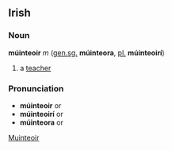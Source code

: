 ==Irish==
===Noun===
'''múinteoir''' ''m'' ([[genitive|gen.]][[singular|sg.]] '''múinteora''', [[plural|pl.]] '''múinteoirí''')

#a [[teacher]]

===Pronunciation===
*'''múinteoir''' {{IPA|[&#712;mu&#720;n&#690;t&#690;o&#720;r&#690;]}} or {{IPA|[mu&#720;n&#690;&#712;t&#690;o&#720;r&#690;]}}
*'''múinteoirí''' {{IPA|[&#712;mu&#720;n&#690;t&#690;o&#720;r&#690;i&#720;]}} or {{IPA|[mu&#720;n&#690;&#712;t&#690;o&#720;r&#690;i&#720;]}}
*'''múinteora''' {{IPA|[&#712;mu&#720;n&#690;t&#690;o&#720;r&#601;]}} or {{IPA|[mu&#720;n&#690;&#712;t&#690;o&#720;r&#601;]}}

[[Category:Irish language|Muinteoir]]